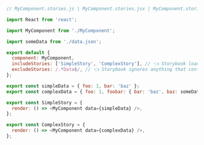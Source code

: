 ```js
// MyComponent.stories.js | MyComponent.stories.jsx | MyComponent.stories.jsx | MyComponent.stories.tsx

import React from 'react';

import MyComponent from './MyComponent';

import someData from './data.json';

export default {
  component: MyComponent,
  includeStories: ['SimpleStory', 'ComplexStory'], // 👈 Storybook loads these stories
  excludeStories: /.*Data$/, // 👈 Storybook ignores anything that contains Data
};

export const simpleData = { foo: 1, bar: 'baz' };
export const complexData = { foo: 1, foobar: { bar: 'baz', baz: someData } };

export const SimpleStory = {
  render: () => <MyComponent data={simpleData} />,
};

export const ComplexStory = {
  render: () => <MyComponent data={complexData} />,
};
```
